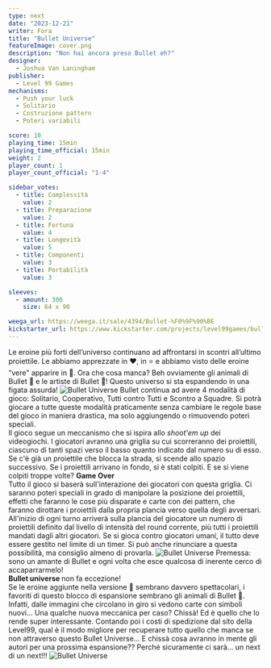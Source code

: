 ```yaml
---
type: next
date: "2023-12-21"
writer: Fora
title: "Bullet Universe"
featureImage: cover.png
description: "Non hai ancora preso Bullet eh?"
designer:
  - Joshua Van Laningham
publisher:
  - Level 99 Games
mechanisms:
  - Push your luck
  - Solitario
  - Costruzione pattern
  - Poteri variabili

score: 10
playing_time: 15min
playing_time_official: 15min
weight: 2
player_count: 1
player_count_official: "1-4"

sidebar_votes:
  - title: Complessità
    value: 2
  - title: Preparazione
    value: 2
  - title: Fortuna
    value: 4
  - title: Longevità
    value: 5
  - title: Componenti
    value: 3
  - title: Portabilità
    value: 3

sleeves:
  - amount: 300
    size: 64 x 90

weega_url: https://weega.it/sale/4394/Bullet-%F0%9F%90%BE
kickstarter_url: https://www.kickstarter.com/projects/level99games/bullet-universe
---
```


<Setting>
  Le eroine più forti dell’universo continuano ad affrontarsi in scontri all’ultimo proiettile. Le abbiamo apprezzate in
  ❤️, in <Link to="/reviews/bullet-star/">⭐</Link> e abbiamo visto delle eroine “vere" apparire in 🍊. Ora che cosa
  manca? Beh ovviamente gli animali di Bullet 🐾 e le artiste di Bullet 🎨! Questo universo si sta espandendo in una
  figata assurda!
</Setting>

<img src="./game1.png?t=1" alt="Bullet Universe" />

<Rules>
  Bullet continua ad avere 4 modalità di gioco: Solitario, Cooperativo, Tutti contro Tutti e Scontro a Squadre. Si potrà
  giocare a tutte queste modalità praticamente senza cambiare le regole base del gioco in maniera drastica, ma solo
  aggiungendo o rimuovendo poteri speciali. <br />
  Il gioco segue un meccanismo che si ispira allo <em>shoot'em up</em> dei videogiochi. I giocatori avranno una griglia su
  cui scorreranno dei proiettili, ciascuno di tanti spazi verso il basso quanto indicato dal numero su di esso. Se c'è già
  un proiettile che blocca la strada, si scende allo spazio successivo. Se i proiettili arrivano in fondo, si è stati colpiti.
  E se si viene colpiti troppe volte? <strong>Game Over</strong> <br />
  Tutto il gioco si baserà sull'interazione dei giocatori con questa griglia. Ci saranno poteri speciali in grado di
  manipolare la posizione dei proiettili, effetti che faranno le cose più disparate e carte con dei pattern, che faranno
  dirottare i proiettili dalla propria plancia verso quella degli avversari. <br />
  All'inizio di ogni turno arriverà sulla plancia del giocatore un numero di proiettili definito dal livello di intensità
  del round corrente, più tutti i proiettili mandati dagli altri giocatori. Se si gioca contro giocatori umani, il tutto
  deve essere gestito nel limite di un timer. Si può anche rinunciare a questa possibilità, ma consiglio almeno di provarla.
</Rules>

<img src="./game2.png?t=1" alt="Bullet Universe" />

<Feedback>
  Premessa: sono un amante di Bullet e ogni volta che esce qualcosa di inerente cerco di accaparrarmelo! <br />
  <strong> Bullet universe </strong> non fa eccezione! <br />
  Se le eroine aggiunte nella versione 🎨 sembrano davvero spettacolari, i favoriti di questo blocco di espansione
  sembrano gli animali di Bullet 🐾. Infatti, dalle immagini che circolano in giro si vedono carte con simboli nuovi…
  Una qualche nuova meccanica per caso? Chissà! Ed è quello che lo rende super interessante. Contando poi i costi di
  spedizione dal sito della Level99, qual è il modo migliore per recuperare tutto quello che manca se non attraverso
  questo Bullet Universe… E chissà cosa avranno in mente gli autori per una prossima espansione?? Perché sicuramente ci
  sarà… un next di un next!!!
</Feedback>

<img src="./game3.png?t=1" alt="Bullet Universe" />
